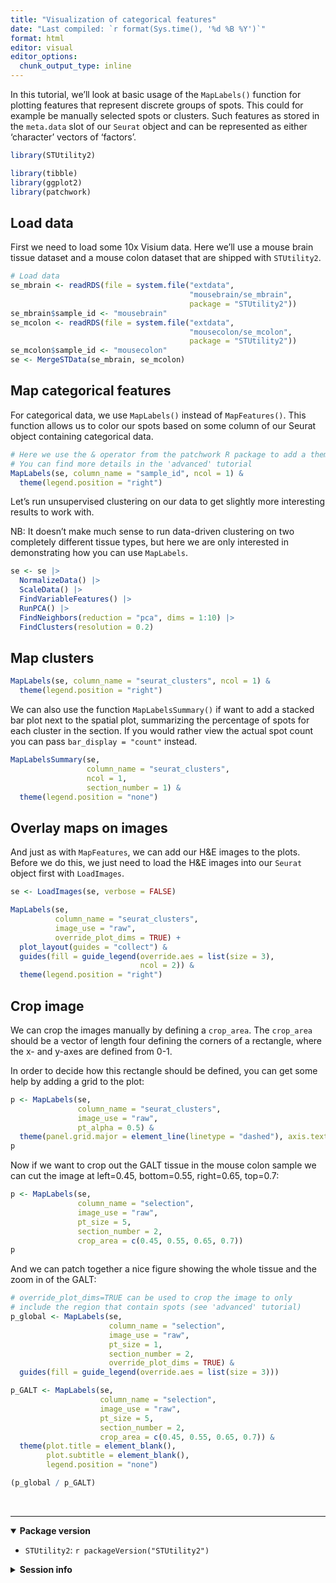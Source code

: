 ```yaml
---
title: "Visualization of categorical features"
date: "Last compiled: `r format(Sys.time(), '%d %B %Y')`"
format: html
editor: visual
editor_options: 
  chunk_output_type: inline
---
```


In this tutorial, we'll look at basic usage of the `MapLabels()` function for plotting features that represent discrete groups of spots. This could for example be manually selected spots or clusters. Such features as stored in the `meta.data` slot of our `Seurat` object and can be represented as either 'character' vectors of 'factors'.

```r
library(STUtility2)

library(tibble)
library(ggplot2)
library(patchwork)
```

## Load data

First we need to load some 10x Visium data. Here we'll use a mouse brain tissue dataset and a mouse colon dataset that are shipped with `STUtility2`.

```r
# Load data
se_mbrain <- readRDS(file = system.file("extdata", 
                                        "mousebrain/se_mbrain", 
                                        package = "STUtility2"))
se_mbrain$sample_id <- "mousebrain"
se_mcolon <- readRDS(file = system.file("extdata", 
                                        "mousecolon/se_mcolon", 
                                        package = "STUtility2"))
se_mcolon$sample_id <- "mousecolon"
se <- MergeSTData(se_mbrain, se_mcolon)
```

## Map categorical features

For categorical data, we use `MapLabels()` instead of `MapFeatures()`. This function allows us to color our spots based on some column of our Seurat object containing categorical data.

```r
# Here we use the & operator from the patchwork R package to add a theme
# You can find more details in the 'advanced' tutorial
MapLabels(se, column_name = "sample_id", ncol = 1) &
  theme(legend.position = "right")
```

Let's run unsupervised clustering on our data to get slightly more interesting results to work with.

NB: It doesn't make much sense to run data-driven clustering on two completely different tissue types, but here we are only interested in demonstrating how you can use `MapLabels`.

```r
se <- se |>
  NormalizeData() |>
  ScaleData() |>
  FindVariableFeatures() |>
  RunPCA() |>
  FindNeighbors(reduction = "pca", dims = 1:10) |>
  FindClusters(resolution = 0.2)
```

## Map clusters

```r
MapLabels(se, column_name = "seurat_clusters", ncol = 1) &
  theme(legend.position = "right")
```

We can also use the function `MapLabelsSummary()` if want to add a stacked bar plot next to the spatial plot, summarizing the percentage of spots for each cluster in the section. If you would rather view the actual spot count you can pass `bar_display = "count"` instead.

```r
MapLabelsSummary(se, 
                 column_name = "seurat_clusters", 
                 ncol = 1, 
                 section_number = 1) &
  theme(legend.position = "none")
```

## Overlay maps on images

And just as with `MapFeatures`, we can add our H&E images to the plots. Before we do this, we just need to load the H&E images into our `Seurat` object first with `LoadImages`.

```r
se <- LoadImages(se, verbose = FALSE)

MapLabels(se, 
          column_name = "seurat_clusters", 
          image_use = "raw", 
          override_plot_dims = TRUE) +
  plot_layout(guides = "collect") &
  guides(fill = guide_legend(override.aes = list(size = 3), 
                             ncol = 2)) &
  theme(legend.position = "right")
```

## Crop image

We can crop the images manually by defining a `crop_area`. The `crop_area` should be a vector of length four defining the corners of a rectangle, where the x- and y-axes are defined from 0-1.

In order to decide how this rectangle should be defined, you can get some help by adding a grid to the plot:

```r
p <- MapLabels(se, 
               column_name = "seurat_clusters", 
               image_use = "raw", 
               pt_alpha = 0.5) &
  theme(panel.grid.major = element_line(linetype = "dashed"), axis.text = element_text())
p
```

Now if we want to crop out the GALT tissue in the mouse colon sample we can cut the image at left=0.45, bottom=0.55, right=0.65, top=0.7:

```r
p <- MapLabels(se, 
               column_name = "selection", 
               image_use = "raw", 
               pt_size = 5, 
               section_number = 2, 
               crop_area = c(0.45, 0.55, 0.65, 0.7))
p
```

And we can patch together a nice figure showing the whole tissue and the zoom in of the GALT:

```r
# override_plot_dims=TRUE can be used to crop the image to only
# include the region that contain spots (see 'advanced' tutorial)
p_global <- MapLabels(se, 
                      column_name = "selection", 
                      image_use = "raw",
                      pt_size = 1, 
                      section_number = 2, 
                      override_plot_dims = TRUE) &
  guides(fill = guide_legend(override.aes = list(size = 3)))

p_GALT <- MapLabels(se, 
                    column_name = "selection", 
                    image_use = "raw",  
                    pt_size = 5, 
                    section_number = 2, 
                    crop_area = c(0.45, 0.55, 0.65, 0.7)) &
  theme(plot.title = element_blank(), 
        plot.subtitle = element_blank(), 
        legend.position = "none")

(p_global / p_GALT)
```

<br>

------------------------------------------------------------------------

<details open>

<summary>**Package version**</summary>

-   `STUtility2`: `r packageVersion("STUtility2")`

</details>

<details>

<summary>**Session info**</summary>

```r
sessionInfo()
```

</details>

<br>
